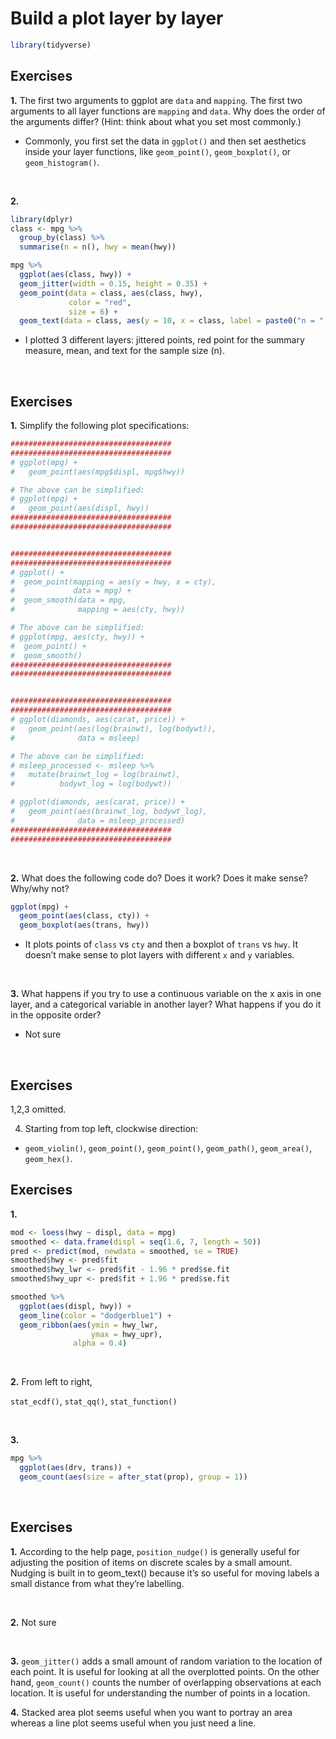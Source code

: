 # Build a plot layer by layer



```r
library(tidyverse)
```


## Exercises

**1.** The first two arguments to ggplot are `data` and `mapping`. The first
two arguments to all layer functions are `mapping` and `data`. Why does the
order of the arguments differ? (Hint: think about what you set most commonly.)

- Commonly, you first set the data in `ggplot()` and then set aesthetics inside your layer functions, like `geom_point()`, `geom_boxplot()`, or `geom_histogram()`. 

<br>

**2.** 

```r
library(dplyr)
class <- mpg %>% 
  group_by(class) %>% 
  summarise(n = n(), hwy = mean(hwy))
```

```r
mpg %>% 
  ggplot(aes(class, hwy)) +
  geom_jitter(width = 0.15, height = 0.35) +
  geom_point(data = class, aes(class, hwy), 
             color = "red",
             size = 6) +
  geom_text(data = class, aes(y = 10, x = class, label = paste0("n = ", n)))
```

- I plotted 3 different layers: jittered points, red point for the summary measure, mean, and text for the sample size (n).

<br>

## Exercises

**1.** Simplify the following plot specifications:

```r
####################################
####################################
# ggplot(mpg) + 
#   geom_point(aes(mpg$displ, mpg$hwy))

# The above can be simplified:
# ggplot(mpg) +
#   geom_point(aes(displ, hwy))
####################################
####################################


####################################
####################################
# ggplot() + 
#  geom_point(mapping = aes(y = hwy, x = cty),
#             data = mpg) +
#  geom_smooth(data = mpg, 
#              mapping = aes(cty, hwy))

# The above can be simplified:
# ggplot(mpg, aes(cty, hwy)) +
#  geom_point() +
#  geom_smooth()
####################################
####################################


####################################
####################################
# ggplot(diamonds, aes(carat, price)) + 
#   geom_point(aes(log(brainwt), log(bodywt)), 
#              data = msleep)

# The above can be simplified:
# msleep_processed <- msleep %>% 
#   mutate(brainwt_log = log(brainwt),
#          bodywt_log = log(bodywt))

# ggplot(diamonds, aes(carat, price)) +
#   geom_point(aes(brainwt_log, bodywt_log), 
#              data = msleep_processed)
####################################
####################################
```

<br>

**2.** What does the following code do? Does it work? Does it make sense? Why/why not?

```r
ggplot(mpg) +
  geom_point(aes(class, cty)) + 
  geom_boxplot(aes(trans, hwy))
```

- It plots points of `class` vs `cty` and then a boxplot of `trans` vs `hwy`. It doesn't make sense to plot layers with different `x` and `y` variables.


<br>

**3.** What happens if you try to use a continuous variable on the x axis in one layer, and a categorical variable in another layer? What happens if you do it in the opposite order?

- Not sure

<br>

## Exercises

1,2,3 omitted.

4. Starting from top left, clockwise direction:

- `geom_violin()`, `geom_point()`, `geom_point()`, `geom_path()`, `geom_area()`, `geom_hex()`.




## Exercises

**1.**
```r
mod <- loess(hwy ~ displ, data = mpg)
smoothed <- data.frame(displ = seq(1.6, 7, length = 50))
pred <- predict(mod, newdata = smoothed, se = TRUE) 
smoothed$hwy <- pred$fit
smoothed$hwy_lwr <- pred$fit - 1.96 * pred$se.fit
smoothed$hwy_upr <- pred$fit + 1.96 * pred$se.fit

smoothed %>% 
  ggplot(aes(displ, hwy)) +
  geom_line(color = "dodgerblue1") +
  geom_ribbon(aes(ymin = hwy_lwr,
                  ymax = hwy_upr),
              alpha = 0.4)
```

<br>

**2.** From left to right,

`stat_ecdf()`, `stat_qq()`, `stat_function()`

<br>

**3.**
```r
mpg %>% 
  ggplot(aes(drv, trans)) +
  geom_count(aes(size = after_stat(prop), group = 1)) 
```


<br>

## Exercises


**1.** According to the help page, `position_nudge()` is generally useful for adjusting the position of items on discrete scales by a small amount. Nudging is built in to geom_text() because it's so useful for moving labels a small distance from what they're labelling.

<br>


**2.** Not sure

<br>

**3.** `geom_jitter()` adds a small amount of random variation to the location of each point. It is useful for looking at all the overplotted  points. On the other hand, `geom_count()` counts the number of overlapping observations at each location. It is useful for understanding the number of points in a location.

**4.** Stacked area plot seems useful when you want to portray an area whereas a line plot seems useful when you just need a line.

